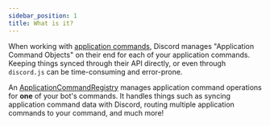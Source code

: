 ```yaml
---
sidebar_position: 1
title: What is it?
---
```


When working with [application commands][discord-application-command-docs], Discord manages "Application Command
Objects" on their end for each of your application commands. Keeping things synced through their API directly, or even
through `discord.js` can be time-consuming and error-prone.

An [ApplicationCommandRegistry][application-command-registry] manages application command operations for **one** of your
bot's commands. It handles things such as syncing application command data with Discord, routing multiple application
commands to your command, and much more!

[application-command-registry]: ../../../Documentation/sapphire-framework/class/ApplicationCommandRegistry
[discord-application-command-docs]: https://discord.com/developers/docs/interactions/application-commands
